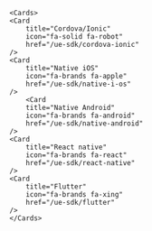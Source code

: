     <Cards>
    <Card
        title="Cordova/Ionic"
        icon="fa-solid fa-robot"
        href="/ue-sdk/cordova-ionic"
    />
    <Card
        title="Native iOS"
        icon="fa-brands fa-apple"
        href="/ue-sdk/native-i-os"
    />
        <Card
        title="Native Android"
        icon="fa-brands fa-android"
        href="/ue-sdk/native-android"
    />
    <Card
        title="React native"
        icon="fa-brands fa-react"
        href="/ue-sdk/react-native"
    />
    <Card
        title="Flutter"
        icon="fa-brands fa-xing"
        href="/ue-sdk/flutter"
    />
    </Cards>